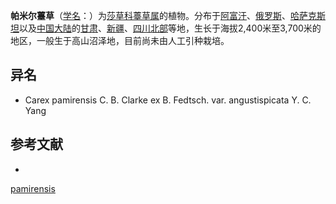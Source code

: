{{Speciesbox
| name = 帕米尔薹草
| status = 
| status_system = 
| image =
| genus = Carex
| species = pamirensis
| authority = C. B. Clarke ex B. Fedtsch.
}}

'''帕米尔薹草'''（[[学名|学名]]：{{lang|la|''Carex pamirensis''}}）为[[莎草科|莎草科]][[薹草属|薹草属]]的植物。分布于[[阿富汗|阿富汗]]、[[俄罗斯|俄罗斯]]、[[哈萨克斯坦|哈萨克斯坦]]以及[[中国大陆|中国大陆]]的[[甘肃|甘肃]]、[[新疆|新疆]]、[[四川北部|四川北部]]等地，生长于海拔2,400米至3,700米的地区，一般生于高山沼泽地，目前尚未由人工引种栽培。

== 异名 ==
* Carex pamirensis C. B. Clarke ex B. Fedtsch. var. angustispicata Y. C. Yang

== 参考文献 ==
<div class="references-small">
* {{cite web| url =http://www.bioinfo.cn/db05/KmzwSpecies.php?action=view&id=5852| title =帕米尔薹草| work =《中国高等植物数据库全库》| publisher =中国科学院微生物研究所| author =昆明植物研究所| accessdate =2009-02-24| deadurl =yes| archiveurl =https://web.archive.org/web/20160305030131/http://www.bioinfo.cn/db05/KmzwSpecies.php?action=view&id=5852| archivedate =2016-03-05}}
</div>
{{Taxonbar|from=Q11060022}}

{{DEFAULTSORT:Carex pamirensis}}
[[Category:薹草属|pamirensis]]


{{Carex-stub}}